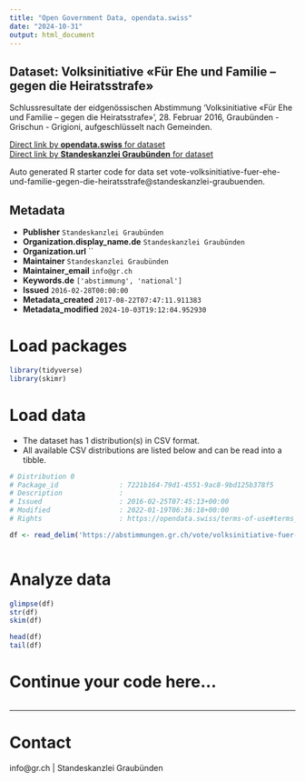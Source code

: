 ```yaml
---
title: "Open Government Data, opendata.swiss"
date: "2024-10-31"
output: html_document
---
```


## Dataset: Volksinitiative «Für Ehe und Familie – gegen die Heiratsstrafe»

Schlussresultate der eidgenössischen Abstimmung 'Volksinitiative «Für Ehe und Familie – gegen die Heiratsstrafe»', 28. Februar 2016, Graubünden - Grischun - Grigioni, aufgeschlüsselt nach Gemeinden.

[Direct link by **opendata.swiss** for dataset](https://opendata.swiss/de/dataset/volksinitiative-fur-ehe-und-familie-gegen-die-heiratsstrafe)<br>
[Direct link by **Standeskanzlei Graubünden** for dataset](https://abstimmungen.gr.ch/vote/volksinitiative-fuer-ehe-und-familie-gegen-die-heiratsstrafe/data)

Auto generated R starter code for data set vote-volksinitiative-fuer-ehe-und-familie-gegen-die-heiratsstrafe@standeskanzlei-graubuenden.

## Metadata

- **Publisher** `Standeskanzlei Graubünden`
- **Organization.display_name.de** `Standeskanzlei Graubünden`
- **Organization.url** ``
- **Maintainer** `Standeskanzlei Graubünden`
- **Maintainer_email** `info@gr.ch`
- **Keywords.de** `['abstimmung', 'national']`
- **Issued** `2016-02-28T00:00:00`
- **Metadata_created** `2017-08-22T07:47:11.911383`
- **Metadata_modified** `2024-10-03T19:12:04.952930`


# Load packages

```r

library(tidyverse)
library(skimr)

```

# Load data

-   The dataset has 1 distribution(s) in CSV format.
-   All available CSV distributions are listed below and can be read into a tibble.

```r

# Distribution 0
# Package_id               : 7221b164-79d1-4551-9ac8-9bd125b378f5
# Description              : 
# Issued                   : 2016-02-25T07:45:13+00:00
# Modified                 : 2022-01-19T06:36:18+00:00
# Rights                   : https://opendata.swiss/terms-of-use#terms_by

df <- read_delim('https://abstimmungen.gr.ch/vote/volksinitiative-fuer-ehe-und-familie-gegen-die-heiratsstrafe/data-csv')



```

# Analyze data

```r

glimpse(df)
str(df)
skim(df)

head(df)
tail(df)

```

# Continue your code here...

```r

```

------------------------------------------------------------------------

# Contact

info@gr.ch | Standeskanzlei Graubünden
